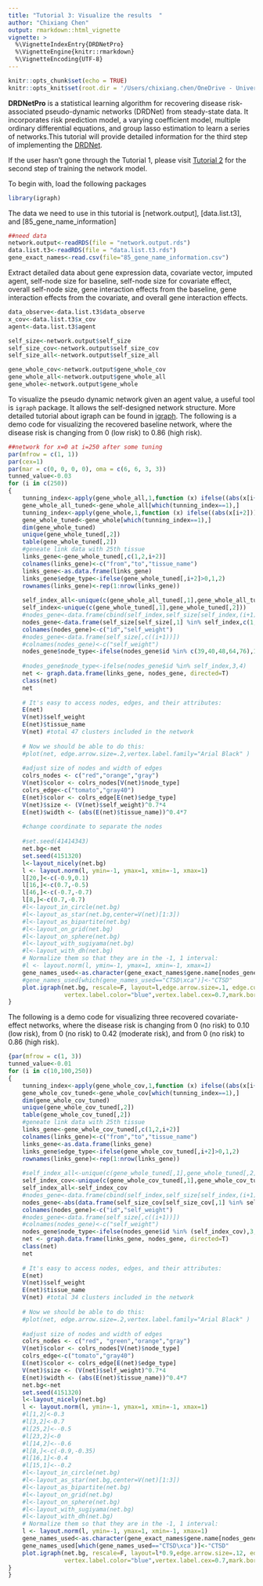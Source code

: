 ```yaml
---
title: "Tutorial 3: Visualize the results  "
author: "Chixiang Chen"
output: rmarkdown::html_vignette
vignette: >
  %\VignetteIndexEntry{DRDNetPro}
  %\VignetteEngine{knitr::rmarkdown}
  %\VignetteEncoding{UTF-8}
---
```


```r
knitr::opts_chunk$set(echo = TRUE)
knitr::opts_knit$set(root.dir = '/Users/chixiang.chen/OneDrive - University of Maryland School of Medicine/phd_in_psu/research/Prof._Wu/Network/tissue/blood_vessel/')
```

**DRDNetPro** is a statistical learning algorithm for recovering disease risk-associated pseudo-dynamic networks (DRDNet) from steady-state data. It incorporates risk prediction model, a varying coefficient model, multiple ordinary differential equations, and group lasso estimation to learn a series of networks.This tutorial will provide detailed information for the third step of implementing the [DRDNet](https://academic.oup.com/bioinformatics/article-abstract/38/9/2481/6537533). 

If the user hasn't gone through the Tutorial 1, please visit [Tutorial 2](https://chencxxy28.github.io/DRDNetPro/articles/web/Tutorial2.html) for the second step of training the network model. 

To begin with, load the following packages

```r
library(igraph)

```

The data we need to use in this tutorial is [network.output], [data.list.t3], and [85_gene_name_information]
```r
##need data
network.output<-readRDS(file = "network.output.rds")
data.list.t3<-readRDS(file = "data.list.t3.rds")
gene_exact_names<-read.csv(file="85_gene_name_information.csv")
```

Extract detailed data about gene expression data, covariate vector, imputed agent, self-node size for baseline, self-node size for covariate effect, overall self-node size, gene interaction effects from the baseline, gene interaction effects from the covariate, and overall gene interaction effects.
```r
data_observe<-data.list.t3$data_observe
x_cov<-data.list.t3$x_cov
agent<-data.list.t3$agent

self_size<-network.output$self_size
self_size_cov<-network.output$self_size_cov
self_size_all<-network.output$self_size_all

gene_whole_cov<-network.output$gene_whole_cov
gene_whole_all<-network.output$gene_whole_all
gene_whole<-network.output$gene_whole
```

To visualize the pseudo dynamic network given an agent value, a useful tool is `igraph` package. It allows the self-designed network structure. More detailed tutorial about igraph can be found in [igraph](https://kateto.net/networks-r-igraph). The following is a demo code for visualizing the recovered baseline network, where the disease risk is changing from 0 (low risk) to 0.86 (high risk). 
```r
##network for x=0 at i=250 after some tuning
par(mfrow = c(1, 1))
par(cex=1)
par(mar = c(0, 0, 0, 0), oma = c(6, 6, 3, 3))
tunned_value<-0.03
for (i in c(250))
{
    tunning_index<-apply(gene_whole_all,1,function (x) ifelse((abs(x[i+2]))>=tunned_value,1,0))
    gene_whole_all_tuned<-gene_whole_all[which(tunning_index==1),]
    tunning_index<-apply(gene_whole,1,function (x) ifelse((abs(x[i+2]))>=tunned_value,1,0))
    gene_whole_tuned<-gene_whole[which(tunning_index==1),]
    dim(gene_whole_tuned)
    unique(gene_whole_tuned[,2])
    table(gene_whole_tuned[,2])
    #geneate link data with 25th tissue
    links_gene<-gene_whole_tuned[,c(1,2,i+2)]
    colnames(links_gene)<-c("from","to","tissue_name")
    links_gene<-as.data.frame(links_gene)
    links_gene$edge_type<-ifelse(gene_whole_tuned[,i+2]>0,1,2)
    rownames(links_gene)<-rep(1:nrow(links_gene))
    
    self_index_all<-unique(c(gene_whole_all_tuned[,1],gene_whole_all_tuned[,2],gene_whole_tuned[,1],gene_whole_tuned[,2]))
    self_index<-unique(c(gene_whole_tuned[,1],gene_whole_tuned[,2]))
    #nodes_gene<-data.frame(cbind(self_index,self_size[self_index,(i+1)]))
    nodes_gene<-data.frame(self_size[self_size[,1] %in% self_index,c(1,(i+1))])
    colnames(nodes_gene)<-c("id","self_weight")
    #nodes_gene<-data.frame(self_size[,c((i+1))])
    #colnames(nodes_gene)<-c("self_weight")
    nodes_gene$node_type<-ifelse(nodes_gene$id %in% c(39,40,48,64,76),1, ifelse(nodes_gene$id %in% (self_index),2,3))
    
    #nodes_gene$node_type<-ifelse(nodes_gene$id %in% self_index,3,4)
    net <- graph.data.frame(links_gene, nodes_gene, directed=T) 
    class(net)
    net 
    
    # It's easy to access nodes, edges, and their attributes:
    E(net)
    V(net)$self_weight
    E(net)$tissue_name
    V(net) #total 47 clusters included in the network
    
    # Now we should be able to do this:
    #plot(net, edge.arrow.size=.2,vertex.label.family="Arial Black" )
    
    #adjust size of nodes and width of edges
    colrs_nodes <- c("red","orange","gray")
    V(net)$color <- colrs_nodes[V(net)$node_type]
    colrs_edge<-c("tomato","gray40")
    E(net)$color <- colrs_edge[E(net)$edge_type]
    V(net)$size <- (V(net)$self_weight)^0.7*4
    E(net)$width <- (abs(E(net)$tissue_name))^0.4*7
    
    #change coordinate to separate the nodes
    
    #set.seed(41414343)
    net.bg<-net
    set.seed(4151320)
    l<-layout_nicely(net.bg)
    l <- layout.norm(l, ymin=-1, ymax=1, xmin=-1, xmax=1)
    l[20,]<-c(-0.9,0.1)
    l[16,]<-c(0.7,-0.5)
    l[46,]<-c(-0.7,-0.7)
    l[8,]<-c(0.7,-0.7)
    #l<-layout_in_circle(net.bg)
    #l<-layout_as_star(net.bg,center=V(net)[1:3])
    #l<-layout_as_bipartite(net.bg)
    #l<-layout_on_grid(net.bg)
    #l<-layout_on_sphere(net.bg)
    #l<-layout_with_sugiyama(net.bg)
    #l<-layout_with_dh(net.bg)
    # Normalize them so that they are in the -1, 1 interval:
    #l <- layout.norm(l, ymin=-1, ymax=1, xmin=-1, xmax=1)
    gene_names_used<-as.character(gene_exact_names$gene.name[nodes_gene$id])
    #gene_names_used[which(gene_names_used=="CTSD\xca")]<-"CTSD"
    plot.igraph(net.bg, rescale=F, layout=l,edge.arrow.size=.1, edge.curved=.2,vertex.label=gene_names_used,
                vertex.label.color="blue",vertex.label.cex=0.7,mark.border=NA)
}
```


The following is a demo code for visualizing three recovered covariate-effect networks, where the disease risk is changing from 0 (no risk) to 0.10 (low risk), from 0 (no risk) to 0.42 (moderate risk), and from 0 (no risk) to 0.86 (high risk). 

```r
{par(mfrow = c(1, 3))
tunned_value<-0.01
for (i in c(10,100,250))
{
    tunning_index<-apply(gene_whole_cov,1,function (x) ifelse((abs(x[i+2]))>=tunned_value,1,0))
    gene_whole_cov_tuned<-gene_whole_cov[which(tunning_index==1),]
    dim(gene_whole_cov_tuned)
    unique(gene_whole_cov_tuned[,2])
    table(gene_whole_cov_tuned[,2])
    #geneate link data with 25th tissue
    links_gene<-gene_whole_cov_tuned[,c(1,2,i+2)]
    colnames(links_gene)<-c("from","to","tissue_name")
    links_gene<-as.data.frame(links_gene)
    links_gene$edge_type<-ifelse(gene_whole_cov_tuned[,i+2]>0,1,2)
    rownames(links_gene)<-rep(1:nrow(links_gene))
    
    #self_index_all<-unique(c(gene_whole_tuned[,1],gene_whole_tuned[,2],gene_whole_cov_tuned[,1],gene_whole_cov_tuned[,2]))
    self_index_cov<-unique(c(gene_whole_cov_tuned[,1],gene_whole_cov_tuned[,2]))
    self_index_all<-self_index_cov
    #nodes_gene<-data.frame(cbind(self_index,self_size[self_index,(i+1)]))
    nodes_gene<-abs(data.frame(self_size_cov[self_size_cov[,1] %in% self_index_all,c(1,(i+1))]))
    colnames(nodes_gene)<-c("id","self_weight")
    #nodes_gene<-data.frame(self_size[,c((i+1))])
    #colnames(nodes_gene)<-c("self_weight")
    nodes_gene$node_type<-ifelse(nodes_gene$id %in% (self_index_cov),3,4)
    net <- graph.data.frame(links_gene, nodes_gene, directed=T) 
    class(net)
    net 
    
    # It's easy to access nodes, edges, and their attributes:
    E(net)
    V(net)$self_weight
    E(net)$tissue_name
    V(net) #total 34 clusters included in the network
    
    # Now we should be able to do this:
    #plot(net, edge.arrow.size=.2,vertex.label.family="Arial Black" )
    
    #adjust size of nodes and width of edges
    colrs_nodes <- c("red", "green","orange","gray")
    V(net)$color <- colrs_nodes[V(net)$node_type]
    colrs_edge<-c("tomato","gray40")
    E(net)$color <- colrs_edge[E(net)$edge_type]
    V(net)$size <- (V(net)$self_weight)^0.7*4
    E(net)$width <- (abs(E(net)$tissue_name))^0.4*7
    net.bg<-net
    set.seed(4151320)
    l<-layout_nicely(net.bg)
    l <- layout.norm(l, ymin=-1, ymax=1, xmin=-1, xmax=1)
    #l[1,2]<-0.3
    #l[3,2]<-0.7
    #l[25,2]<--0.5
    #l[23,2]<-0
    #l[14,2]<--0.6
    #l[8,]<-c(-0.9,-0.35)
    #l[16,1]<-0.4
    #l[15,1]<--0.2
    #l<-layout_in_circle(net.bg)
    #l<-layout_as_star(net.bg,center=V(net)[1:3])
    #l<-layout_as_bipartite(net.bg)
    #l<-layout_on_grid(net.bg)
    #l<-layout_on_sphere(net.bg)
    #l<-layout_with_sugiyama(net.bg)
    #l<-layout_with_dh(net.bg)
    # Normalize them so that they are in the -1, 1 interval:
    l <- layout.norm(l, ymin=-1, ymax=1, xmin=-1, xmax=1)
    gene_names_used<-as.character(gene_exact_names$gene.name[nodes_gene$id])
    gene_names_used[which(gene_names_used=="CTSD\xca")]<-"CTSD"
    plot.igraph(net.bg, rescale=F, layout=l*0.9,edge.arrow.size=.12, edge.curved=.2,vertex.label=gene_names_used,
                vertex.label.color="blue",vertex.label.cex=0.7,mark.border=NA)
}
}

```




